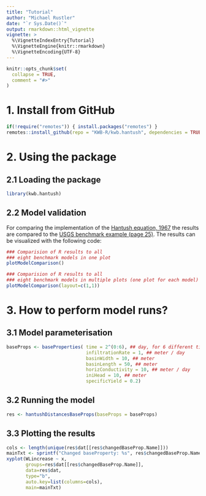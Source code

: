 ```yaml
---
title: "Tutorial"
author: "Michael Rustler"
date: "`r Sys.Date()`"
output: rmarkdown::html_vignette
vignette: >
  %\VignetteIndexEntry{Tutorial}
  %\VignetteEngine{knitr::rmarkdown}
  %\VignetteEncoding{UTF-8}
---
```


```r
knitr::opts_chunk$set(
  collapse = TRUE,
  comment = "#>"
)
```


# 1. Install from GitHub 

```r
if(!require("remotes")) { install.packages("remotes") }
remotes::install_github(repo = "KWB-R/kwb.hantush", dependencies = TRUE)
```

# 2. Using the package 

## 2.1 Loading the package

```r
library(kwb.hantush)
```

## 2.2 Model validation
 
For comparing the implementation of the [Hantush equation, 1967](http://doi.org/10.1029/WR003i001p00227) the results are 
compared to the [USGS benchmark example (page 25)](https://pubs.usgs.gov/sir/2010/5102/support/sir2010-5102.pdf#page=35). The results can be visualized with the following code:

```r
### Comparision of R results to all 
### eight benchmark models in one plot
plotModelComparison()

### Comparision of R results to all 
### eight benchmark models in multiple plots (one plot for each model)
plotModelComparison(layout=c(1,1))
```

# 3. How to perform model runs?

## 3.1 Model parameterisation

```r
baseProps <- baseProperties( time = 2^(0:6), ## day, for 6 different times !
                             infiltrationRate = 1, ## meter / day
                             basinWidth = 10, ## meter
                             basinLength = 50, ## meter
                             horizConductivity = 10, ## meter / day
                             iniHead = 10, ## meter
                             specificYield = 0.2)
```

## 3.2 Running the model

```r
res <- hantushDistancesBaseProps(baseProps = baseProps)
```

## 3.3 Plotting the results



```r
cols <- length(unique(res$dat[[res$changedBaseProp.Name]]))
mainTxt <- sprintf("Changed baseProperty: %s", res$changedBaseProp.Name)
xyplot(WLincrease ~ x,
       groups=res$dat[[res$changedBaseProp.Name]],
       data=res$dat,
       type="b",
       auto.key=list(columns=cols),
       main=mainTxt)

```
